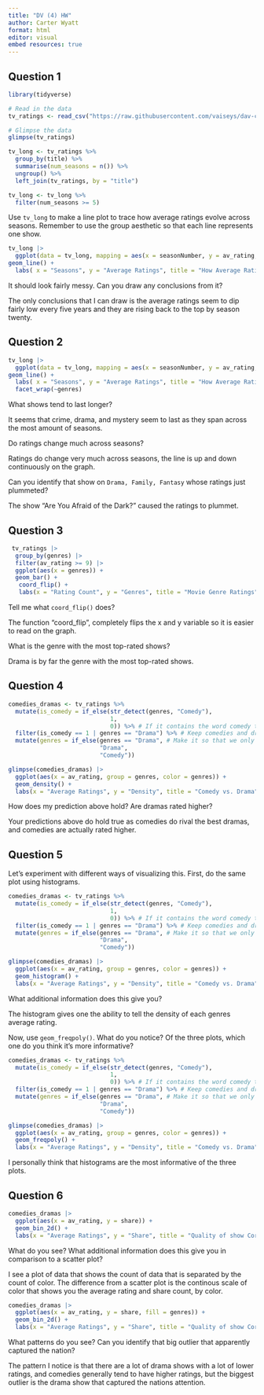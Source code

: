 ```yaml
---
title: "DV (4) HW"
author: Carter Wyatt
format: html
editor: visual
embed resources: true
---
```


## Question 1

```r
library(tidyverse)

# Read in the data 
tv_ratings <- read_csv("https://raw.githubusercontent.com/vaiseys/dav-course/main/Data/tv_ratings.csv")

# Glimpse the data 
glimpse(tv_ratings)
```

```r
tv_long <- tv_ratings %>% 
  group_by(title) %>% 
  summarise(num_seasons = n()) %>% 
  ungroup() %>% 
  left_join(tv_ratings, by = "title") 

tv_long <- tv_long %>% 
  filter(num_seasons >= 5)
```

Use `tv_long` to make a line plot to trace how average ratings evolve across seasons. Remember to use the group aesthetic so that each line represents one show.

```r
tv_long |>
  ggplot(data = tv_long, mapping = aes(x = seasonNumber, y = av_rating, group = titleId)) + 
geom_line() +
  labs( x = "Seasons", y = "Average Ratings", title = "How Average Ratings Evolve Across Seasons")
```

It should look fairly messy. Can you draw any conclusions from it?

The only conclusions that I can draw is the average ratings seem to dip fairly low every five years and they are rising back to the top by season twenty.

## Question 2

```r
tv_long |>
  ggplot(data = tv_long, mapping = aes(x = seasonNumber, y = av_rating, group = titleId)) + 
geom_line() +
  labs( x = "Seasons", y = "Average Ratings", title = "How Average Ratings Evolve Across Seasons") +
  facet_wrap(~genres)
```

What shows tend to last longer?

It seems that crime, drama, and mystery seem to last as they span across the most amount of seasons.

Do ratings change much across seasons?

Ratings do change very much across seasons, the line is up and down continuously on the graph.

Can you identify that show on `Drama, Family, Fantasy` whose ratings just plummeted?

The show "Are You Afraid of the Dark?" caused the ratings to plummet.

## Question 3

```r
 tv_ratings |> 
  group_by(genres) |> 
  filter(av_rating >= 9) |> 
  ggplot(aes(x = genres)) +
  geom_bar() +
   coord_flip() +
   labs(x = "Rating Count", y = "Genres", title = "Movie Genre Ratings")

```

Tell me what `coord_flip()` does?

The function "coord_flip", completely flips the x and y variable so it is easier to read on the graph.

What is the genre with the most top-rated shows?

Drama is by far the genre with the most top-rated shows.

## Question 4

```r
comedies_dramas <- tv_ratings %>% 
  mutate(is_comedy = if_else(str_detect(genres, "Comedy"), 
                             1, 
                             0)) %>% # If it contains the word comedy then 1, else 0
  filter(is_comedy == 1 | genres == "Drama") %>% # Keep comedies and dramas
  mutate(genres = if_else(genres == "Drama", # Make it so that we only have those two genres
                          "Drama", 
                          "Comedy"))

glimpse(comedies_dramas) |>
  ggplot(aes(x = av_rating, group = genres, color = genres)) +
  geom_density() +
  labs(x = "Average Ratings", y = "Density", title = "Comedy vs. Drama")
```

How does my prediction above hold? Are dramas rated higher?

Your predictions above do hold true as comedies do rival the best dramas, and comedies are actually rated higher.

## Question 5

Let's experiment with different ways of visualizing this. First, do the same plot using histograms.

```r
comedies_dramas <- tv_ratings %>% 
  mutate(is_comedy = if_else(str_detect(genres, "Comedy"), 
                             1, 
                             0)) %>% # If it contains the word comedy then 1, else 0
  filter(is_comedy == 1 | genres == "Drama") %>% # Keep comedies and dramas
  mutate(genres = if_else(genres == "Drama", # Make it so that we only have those two genres
                          "Drama", 
                          "Comedy"))

glimpse(comedies_dramas) |>
  ggplot(aes(x = av_rating, group = genres, color = genres)) +
  geom_histogram() +
  labs(x = "Average Ratings", y = "Density", title = "Comedy vs. Drama")
```

What additional information does this give you?

The histogram gives one the ability to tell the density of each genres average rating.

Now, use `geom_freqpoly()`. What do you notice? Of the three plots, which one do you think it's more informative?

```r
comedies_dramas <- tv_ratings %>% 
  mutate(is_comedy = if_else(str_detect(genres, "Comedy"), 
                             1, 
                             0)) %>% # If it contains the word comedy then 1, else 0
  filter(is_comedy == 1 | genres == "Drama") %>% # Keep comedies and dramas
  mutate(genres = if_else(genres == "Drama", # Make it so that we only have those two genres
                          "Drama", 
                          "Comedy"))

glimpse(comedies_dramas) |>
  ggplot(aes(x = av_rating, group = genres, color = genres)) +
  geom_freqpoly() +
  labs(x = "Average Ratings", y = "Density", title = "Comedy vs. Drama")
```

I personally think that histograms are the most informative of the three plots.

## Question 6

```r
comedies_dramas |>
  ggplot(aes(x = av_rating, y = share)) +
  geom_bin_2d() +
  labs(x = "Average Ratings", y = "Share", title = "Quality of show Correspondence")
```

What do you see? What additional information does this give you in comparison to a scatter plot?

I see a plot of data that shows the count of data that is separated by the count of color. The difference from a scatter plot is the continous scale of color that shows you the average rating and share count, by color.

```r
comedies_dramas |>
  ggplot(aes(x = av_rating, y = share, fill = genres)) +
  geom_bin_2d() +
  labs(x = "Average Ratings", y = "Share", title = "Quality of show Correspondence")
```

What patterns do you see? Can you identify that big outlier that apparently captured the nation?

The pattern I notice is that there are a lot of drama shows with a lot of lower ratings, and comedies generally tend to have higher ratings, but the biggest outlier is the drama show that captured the nations attention.
